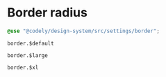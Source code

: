 
<Meta title="Styles/Radius" />

# Border radius

```scss
@use "@codely/design-system/src/settings/border";
```

`border.$default`

<div className="radius radius--default"></div>

`border.$large`

<div className="radius radius--large"></div>

`border.$xl`

<div className="radius radius--xl"></div>